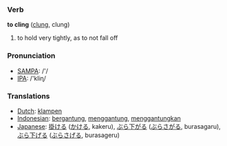 === Verb ===

'''to cling''' ([[clung]], clung)

# to hold very tightly, as to not fall off

=== Pronunciation ===
*[[w:SAMPA|SAMPA]]: /'/
*[[w:IPA|IPA]]: /'kliɳ/

=== Translations ===
*[[Dutch]]: [[klampen]]
*[[Indonesian]]: [[gantung|bergantung]], [[gantung|menggantung]], [[gantung|menggantungkan]]
*[[Japanese]]: [[掛ける]] ([[かける]], kakeru), [[ぶら下がる]] ([[ぶらさがる]], burasagaru), [[ぶら下げる]] ([[ぶらさげる]], burasageru)
